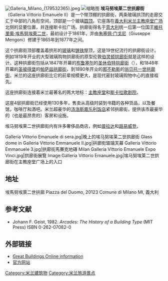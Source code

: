[[File:Galleria_Milano_(179532365).jpeg|thumb]]
[[File:Veduta_della_Galleria_Vittorio_Emanuele_II_da_piazza_del_Duomo,_Milano.jpg|缩略图]]
'''埃马努埃莱二世拱廊街'''（Galleria Vittorio Emanuele II）是一个带顶棚的拱廊街，两条玻璃拱顶的走廊交汇于中部的八角形空间，顶部是一个玻璃[[圆顶|圆顶]]。它座落在[[義大利|義大利]][[米兰|米兰]][[主教座堂广场_(米兰)|主教座堂广场]]北侧的显要位置，并连接斯卡拉广场。拱廊街得名于[[意大利|意大利]]统一后第一位国王[[維托里奧·埃馬努埃萊二世|維托里奧·埃馬努埃萊二世]]，最初设计于1861年，并由[[朱塞佩·门戈尼|朱塞佩·门戈尼]]（Giuseppe Mengoni）修建于1865年到1877年之间。

这个拱廊街顶部覆盖着拱形的[[玻璃|玻璃]]和[[铸铁|铸铁]]屋顶，这是19世纪流行的拱廊街设计。例如1819年开业的大型玻璃购物拱廊街的原型伦敦[[伯灵顿拱廊街|伯灵顿拱廊街]]就是这样的设计。这种拱廊街包括从1847年开幕的[[布鲁塞尔|布鲁塞尔]]的[[圣休伯特拱廊街|圣休伯特拱廊街]]（{{le|Galeries Royales Saint-Hubert}}），和1848年开幕的[[圣彼得堡|圣彼得堡]]的[[帕萨兹拱廊街|帕萨兹拱廊街]]，到1890年开业的[[那不勒斯|那不勒斯]]的[[翁贝托一世拱廊街|翁贝托一世拱廊街]]。米兰的这座拱廊街比它的前辈规模更大，是现代密封玻璃购物中心的直接祖先。

这座拱廊街连接着米兰最著名的两大地标：[[米兰大教堂|主教座堂]]和[[斯卡拉歌剧院|斯卡拉歌剧院]]。

这座4层拱廊街已经使用130多年，售卖从高级时装到书籍的各种货品，以及餐馆，咖啡厅和酒吧。米兰超豪华的[[汤浩斯嘉乐利饭店|汤浩斯嘉乐利饭店]]紧邻拱廊街，提供该市最豪华的（也是最昂贵的）客房和设施。

埃马努埃莱二世拱廊街内有许多奢侈品商店，例如[[普拉达|普拉达]]和[[路易威登|路易威登]]。

<gallery>
Galleria Vittorio Emanuele di sera.jpg|晚上的埃马努埃莱二世拱廊街
Glass dome in Galleria Vittorio Emmanuele II.jpg|拱廊街玻璃天幕
Galleria Vittorio Emmanuele 3.jpg|拱廊街馬賽克地磚
Milan Galleria Vittorio Emanuele Expo Vinci.jpg|拱廊街展覽
Image:Galleria Vittorio Emanuele.jpg|埃马努埃莱二世拱廊街在主教座堂广场上的入口
</gallery>

==地址==
埃馬努埃萊二世拱廊 Piazza del Duomo, 20123 Comune di Milano MI, 義大利

== 参考文献 ==
<div class="references-small">
<references></references>
</div>
* Johann F. Geist, 1982. ''Arcades: The History of a Building Type'' (MIT Press) ISBN 0-262-07082-0


== 外部链接 ==
* [http://www.greatbuildings.com/buildings/Galleria_Vittorio_Emanuel.html Great Buildings Online information] {{Wayback|url=http://www.greatbuildings.com/buildings/Galleria_Vittorio_Emanuel.html |date=20200821001917 }}
* [http://www.turismo.milano.it/wps/portal/tur/de/arteecultura/architetturaemonumenti/galleria_vittorio_emanuele_ii 官方网站] {{Wayback|url=http://www.turismo.milano.it/wps/portal/tur/de/arteecultura/architetturaemonumenti/galleria_vittorio_emanuele_ii |date=20191226053837 }}

{{commonscat|Galleria Vittorio Emanuele II (Milan)}}
{{coord|45|27|56|N|9|11|24|E|display=title|region:IT_type:landmark_source:dewiki}}
{{米兰地标}}
[[Category:米兰建筑物|Category:米兰建筑物]]
[[Category:米兰旅游景点|Category:米兰旅游景点]]